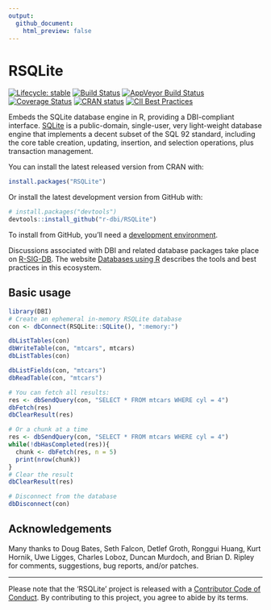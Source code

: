 ```yaml
---
output:
  github_document:
    html_preview: false
---
```


<!-- README.md is generated from README.Rmd. Please edit that file -->

# RSQLite

<!-- badges: start -->
[![Lifecycle: stable](https://img.shields.io/badge/lifecycle-stable-brightgreen.svg)](https://www.tidyverse.org/lifecycle/#stable)
[![Build Status](https://travis-ci.org/r-dbi/RSQLite.png?branch=master)](https://travis-ci.org/r-dbi/RSQLite)
[![AppVeyor Build Status](https://ci.appveyor.com/api/projects/status/github/r-dbi/RSQLite?branch=master&svg=true)](https://ci.appveyor.com/project/r-dbi/RSQLite)
[![Coverage Status](https://codecov.io/gh/r-dbi/RSQLite/branch/master/graph/badge.svg)](https://codecov.io/github/r-dbi/RSQLite?branch=master)
[![CRAN status](https://www.r-pkg.org/badges/version/RSQLite)](https://cran.r-project.org/package=RSQLite)
[![CII Best Practices](https://bestpractices.coreinfrastructure.org/projects/3234/badge)](https://bestpractices.coreinfrastructure.org/projects/3234)
<!-- badges: end -->

Embeds the SQLite database engine in R, providing a DBI-compliant interface. [SQLite](https://www.sqlite.org) is a public-domain, single-user, very light-weight database engine that implements a decent subset of the SQL 92 standard, including the core table creation, updating, insertion, and selection operations, plus transaction management.

You can install the latest released version from CRAN with:

```R
install.packages("RSQLite")
```

Or install the latest development version from GitHub with:

```R
# install.packages("devtools")
devtools::install_github("r-dbi/RSQLite")
```

To install from GitHub, you'll need a [development environment](https://www.rstudio.com/ide/docs/packages/prerequisites).

Discussions associated with DBI and related database packages take place on [R-SIG-DB](https://stat.ethz.ch/mailman/listinfo/r-sig-db).
The website [Databases using R](https://db.rstudio.com/) describes the tools and best practices in this ecosystem.

## Basic usage

```r
library(DBI)
# Create an ephemeral in-memory RSQLite database
con <- dbConnect(RSQLite::SQLite(), ":memory:")

dbListTables(con)
dbWriteTable(con, "mtcars", mtcars)
dbListTables(con)

dbListFields(con, "mtcars")
dbReadTable(con, "mtcars")

# You can fetch all results:
res <- dbSendQuery(con, "SELECT * FROM mtcars WHERE cyl = 4")
dbFetch(res)
dbClearResult(res)

# Or a chunk at a time
res <- dbSendQuery(con, "SELECT * FROM mtcars WHERE cyl = 4")
while(!dbHasCompleted(res)){
  chunk <- dbFetch(res, n = 5)
  print(nrow(chunk))
}
# Clear the result
dbClearResult(res)

# Disconnect from the database
dbDisconnect(con)
```

## Acknowledgements

Many thanks to Doug Bates, Seth Falcon, Detlef Groth, Ronggui Huang, Kurt Hornik, Uwe Ligges, Charles Loboz, Duncan Murdoch, and Brian D. Ripley for comments, suggestions, bug reports, and/or patches.

---

Please note that the 'RSQLite' project is released with a
[Contributor Code of Conduct](https://rsqlite.r-dbi.org/code_of_conduct).
By contributing to this project, you agree to abide by its terms.
